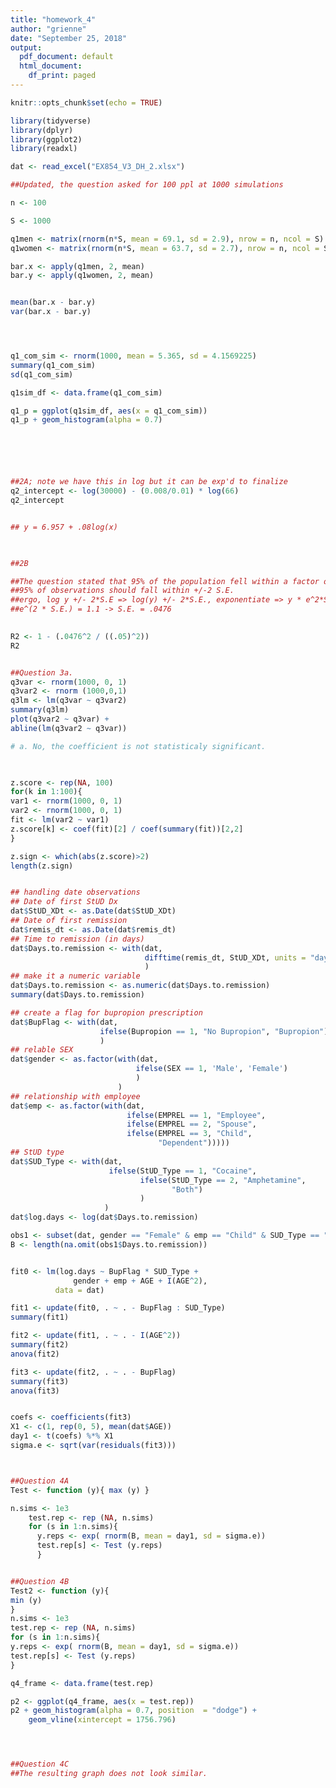 ```yaml
---
title: "homework_4"
author: "grienne"
date: "September 25, 2018"
output:
  pdf_document: default
  html_document:
    df_print: paged
---
```


```r
knitr::opts_chunk$set(echo = TRUE)
```


```r

library(tidyverse)
library(dplyr)
library(ggplot2)
library(readxl)

dat <- read_excel("EX854_V3_DH_2.xlsx")


```



```r

##Updated, the question asked for 100 ppl at 1000 simulations

n <- 100

S <- 1000

q1men <- matrix(rnorm(n*S, mean = 69.1, sd = 2.9), nrow = n, ncol = S)
q1women <- matrix(rnorm(n*S, mean = 63.7, sd = 2.7), nrow = n, ncol = S)

bar.x <- apply(q1men, 2, mean)
bar.y <- apply(q1women, 2, mean)


mean(bar.x - bar.y)
var(bar.x - bar.y)




q1_com_sim <- rnorm(1000, mean = 5.365, sd = 4.1569225)
summary(q1_com_sim)
sd(q1_com_sim)

q1sim_df <- data.frame(q1_com_sim)

q1_p = ggplot(q1sim_df, aes(x = q1_com_sim))
q1_p + geom_histogram(alpha = 0.7) 







```


```r

##2A; note we have this in log but it can be exp'd to finalize
q2_intercept <- log(30000) - (0.008/0.01) * log(66)
q2_intercept


## y = 6.957 + .08log(x)


  
##2B

##The question stated that 95% of the population fell within a factor of 1.1 of predicted earnings
##95% of observations should fall within +/-2 S.E.
##ergo, log y +/- 2*S.E => log(y) +/- 2*S.E., exponentiate => y * e^2*S.E.
##e^(2 * S.E.) = 1.1 -> S.E. = .0476
  

R2 <- 1 - (.0476^2 / ((.05)^2))
R2



```


```r

##Question 3a.
q3var <- rnorm(1000, 0, 1)
q3var2 <- rnorm (1000,0,1)
q3lm <- lm(q3var ~ q3var2)
summary(q3lm)
plot(q3var2 ~ q3var) +
abline(lm(q3var2 ~ q3var))

# a. No, the coefficient is not statisticaly significant.


 
z.score <- rep(NA, 100)
for(k in 1:100){
var1 <- rnorm(1000, 0, 1)
var2 <- rnorm(1000, 0, 1)
fit <- lm(var2 ~ var1)
z.score[k] <- coef(fit)[2] / coef(summary(fit))[2,2]
}

z.sign <- which(abs(z.score)>2)
length(z.sign)



```


```r

## handling date observations 
## Date of first StUD Dx
dat$StUD_XDt <- as.Date(dat$StUD_XDt)
## Date of first remission
dat$remis_dt <- as.Date(dat$remis_dt)
## Time to remission (in days)
dat$Days.to.remission <- with(dat,
                              difftime(remis_dt, StUD_XDt, units = "days")
                              )
## make it a numeric variable
dat$Days.to.remission <- as.numeric(dat$Days.to.remission)
summary(dat$Days.to.remission)

## create a flag for bupropion prescription
dat$BupFlag <- with(dat,
                    ifelse(Bupropion == 1, "No Bupropion", "Bupropion")
                    )
## relable SEX
dat$gender <- as.factor(with(dat, 
                            ifelse(SEX == 1, 'Male', 'Female')
                            )
                        )
## relationship with employee
dat$emp <- as.factor(with(dat,
                          ifelse(EMPREL == 1, "Employee",
                          ifelse(EMPREL == 2, "Spouse",
                          ifelse(EMPREL == 3, "Child",
                                 "Dependent")))))
## StUD type
dat$SUD_Type <- with(dat,
                      ifelse(StUD_Type == 1, "Cocaine",
                             ifelse(StUD_Type == 2, "Amphetamine",
                                    "Both")
                             )
                     )
dat$log.days <- log(dat$Days.to.remission)

obs1 <- subset(dat, gender == "Female" & emp == "Child" & SUD_Type == "Amphetamine")
B <- length(na.omit(obs1$Days.to.remission))


fit0 <- lm(log.days ~ BupFlag * SUD_Type +
              gender + emp + AGE + I(AGE^2),
          data = dat)

fit1 <- update(fit0, . ~ . - BupFlag : SUD_Type)
summary(fit1)

fit2 <- update(fit1, . ~ . - I(AGE^2))
summary(fit2)
anova(fit2)

fit3 <- update(fit2, . ~ . - BupFlag)
summary(fit3)
anova(fit3)


coefs <- coefficients(fit3)
X1 <- c(1, rep(0, 5), mean(dat$AGE))
day1 <- t(coefs) %*% X1
sigma.e <- sqrt(var(residuals(fit3)))



##Question 4A
Test <- function (y){ max (y) } 

n.sims <- 1e3 
    test.rep <- rep (NA, n.sims) 
    for (s in 1:n.sims){ 
      y.reps <- exp( rnorm(B, mean = day1, sd = sigma.e)) 
      test.rep[s] <- Test (y.reps) 
      }


##Question 4B
Test2 <- function (y){
min (y)
}
n.sims <- 1e3
test.rep <- rep (NA, n.sims)
for (s in 1:n.sims){
y.reps <- exp( rnorm(B, mean = day1, sd = sigma.e))
test.rep[s] <- Test (y.reps)
}

q4_frame <- data.frame(test.rep)

p2 <- ggplot(q4_frame, aes(x = test.rep))
p2 + geom_histogram(alpha = 0.7, position  = "dodge") +
    geom_vline(xintercept = 1756.796)




##Question 4C
##The resulting graph does not look similar. 
```
